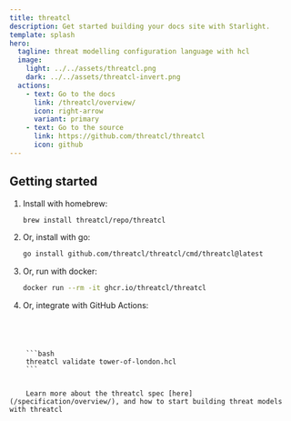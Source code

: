```yaml
---
title: threatcl
description: Get started building your docs site with Starlight.
template: splash
hero:
  tagline: threat modelling configuration language with hcl
  image:
    light: ../../assets/threatcl.png
    dark: ../../assets/threatcl-invert.png
  actions:
    - text: Go to the docs
      link: /threatcl/overview/
      icon: right-arrow
      variant: primary
    - text: Go to the source
      link: https://github.com/threatcl/threatcl
      icon: github
---
```



## Getting started

<Card title="Install threatcl" icon="star">
  <Steps>

1. Install with homebrew:

   ```bash
   brew install threatcl/repo/threatcl
   ```

2. Or, install with go:

   ```bash
   go install github.com/threatcl/threatcl/cmd/threatcl@latest
   ```

3. Or, run with docker:

   ```bash
   docker run --rm -it ghcr.io/threatcl/threatcl
   ```

4. Or, integrate with GitHub Actions:

	<LinkCard title="github.com/threatcl/threatcl-action" icon="github" description="Learn more here" href="https://github.com/threatcl/threatcl-action" />
  </Steps>
</Card>
	<Card title="Document your threat model" icon="seti:default">
    <Code code={importedHcl} lang="hcl" title="tower-of-london.hcl" />
	</Card>
<CardGrid>
	<Card title="Validate your threat model" icon="approve-check">
    ```bash
    threatcl validate tower-of-london.hcl
    ```
	</Card>
	<Card title="Learn more" icon="document">
    Learn more about the threatcl spec [here](/specification/overview/), and how to start building threat models with threatcl
	</Card>
</CardGrid>
